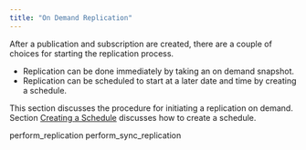 ```yaml
---
title: "On Demand Replication"
---
```


<div id="on_demand_replication" class="registered_link"></div>

After a publication and subscription are created, there are a couple of choices for starting the replication process.

-   Replication can be done immediately by taking an on demand snapshot.
-   Replication can be scheduled to start at a later date and time by creating a schedule.

This section discusses the procedure for initiating a replication on demand. Section [Creating a Schedule](../../07_common_operations/02_creating_schedule/#creating_schedule) discusses how to create a schedule.

<div class="toctree" maxdepth="4">

perform_replication perform_sync_replication

</div>
